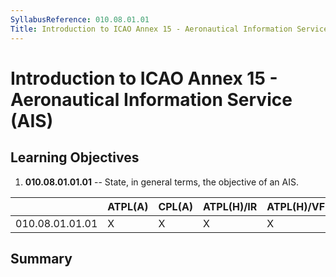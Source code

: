 ```yaml
---
SyllabusReference: 010.08.01.01
Title: Introduction to ICAO Annex 15 - Aeronautical Information Service (AIS)
---
```


# Introduction to ICAO Annex 15 - Aeronautical Information Service (AIS)

## Learning Objectives

1.  **010.08.01.01.01** -- State, in general terms, the objective of an AIS.

|                 | ATPL(A) | CPL(A) | ATPL(H)/IR | ATPL(H)/VFR | CPL(H) | IR  | CBIR(A) |
| --------------- | ------- | ------ | ---------- | ----------- | ------ | --- | ------- |
| 010.08.01.01.01 | X       | X      | X          | X           | X      | X   |         |

## Summary
